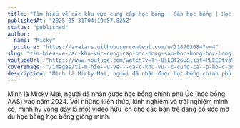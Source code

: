 ```yaml
---
title: "Tìm hiểu về các khu vực cung cấp học bổng | Săn học bổng | Học bổng Chính Phủ | Học Bổng Trường"
publishedAt: "2025-05-31T04:19:57.825Z"
status: "published"
author:
  name: "Micky"
  picture: "https://avatars.githubusercontent.com/u/210703084?v=4"
slug: "tim-hieu-ve-cac-khu-vuc-cung-cap-hoc-bong-san-hoc-bong-hoc-bong-chinh-phu-hoc-bong-truong"
youtubeUrl: "https://www.youtube.com/watch?v=Tj-UsLBf26U&list=PLEE9tvaVbZbe-zkTWUX9lcOsuFVHiE4xc&index=11"
coverImage: "/images/ti-m-hie--u-ve---ca-c-khu-vu--c-cung-ca--p-ho-c-bo--ng---sa-n-ho-c-bo--ng---ho-c-bo--ng-chi-nh-phu----ho-c-bo--ng-tru-o--ng-Q2MD.png"
description: "Mình là Micky Mai, người đã nhận được học bổng chính phủ Úc (học bổng AAS) vào năm 2024. Với những kiến thức, kinh nghiệm và trải nghiệm mình có, mình hy vọng đây là một video hữu ích cho các bạn trẻ đang có ước mơ du học bằng học bổng giống mình."
---
```


Mình là Micky Mai, người đã nhận được học bổng chính phủ Úc (học bổng AAS) vào năm 2024. Với những kiến thức, kinh nghiệm và trải nghiệm mình có, mình hy vọng đây là một video hữu ích cho các bạn trẻ đang có ước mơ du học bằng học bổng giống mình.